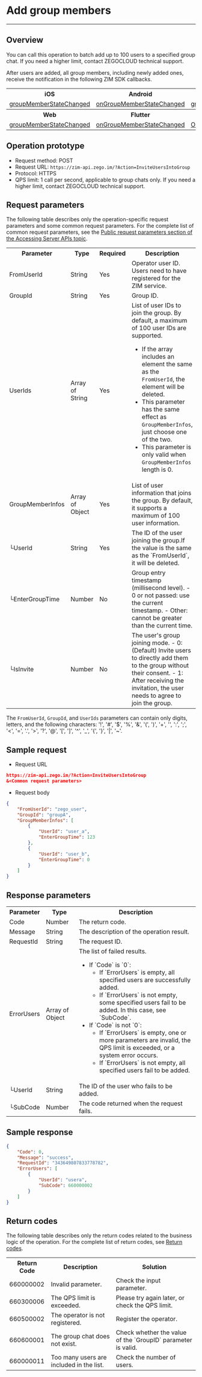 # Add group members

- - -


## Overview

You can call this operation to batch add up to 100 users to a specified group chat. If you need a higher limit, contact ZEGOCLOUD technical support.

After users are added, all group members, including newly added ones, receive the notification in the following ZIM SDK callbacks.

<table>
<tbody><tr>
<th>iOS</th>
<th>Android</th>
<th>macOS</th>
<th>Windows</th>
</tr>
<tr>
<td><a href="https://docs.zegocloud.com/article/api?doc=zim_API~objective-c_ios~protocol~ZIMEventHandler#zim-group-member-state-changed-event-user-list-operated-info-group-id" target="_blank" rel="noreferrer noopenner">groupMemberStateChanged</a></td>
<td><a href="https://docs.zegocloud.com/article/api?doc=zim_API~java_android~class~ZIMEventHandler#on-group-member-state-changed" target="_blank" rel="noreferrer noopenner">onGroupMemberStateChanged</a></td>
<td><a href="https://docs.zegocloud.com/article/api?doc=zim_API~objective-c_macos~protocol~ZIMEventHandler#zim-group-member-state-changed-event-user-list-operated-info-group-id" target="_blank" rel="noreferrer noopenner">groupMemberStateChanged</a></td>
<td><a href="https://docs.zegocloud.com/article/api?doc=zim_API~cpp_windows~class~ZIMEventHandler#on-group-member-state-changed" target="_blank" rel="noreferrer noopenner">onGroupMemberStateChanged</a></td>
</tr>
<tr>

<th>Web</th>
<th>Flutter</th>
<th>Unity3D</th>
<th>React Native</th>
<th></th>
<th></th>
</tr>
<tr>

<td><a href="https://docs.zegocloud.com/article/api?doc=zim_API~javascript_web~interface~ZIMEventHandler#group-member-state-changed" target="_blank" rel="noreferrer noopenner">groupMemberStateChanged</a></td>
<td><a href="https://pub.dev/documentation/zego_zim/latest/zego_zim/ZIMEventHandler/onGroupMemberStateChanged.html" target="_blank" rel="noreferrer noopenner">onGroupMemberStateChanged</a></td>
<td><a href="https://docs.zegocloud.com/article/api?doc=zim_API~cs_unity3d~class~ZIMEventHandler#on-group-member-state-changed" target="_blank" rel="noreferrer noopenner">OnGroupMemberStateChanged</a></td>
<td><a href="https://docs.zegocloud.com/article/api?doc=zim_API~javascript_react-native~interface~ZIMEventHandler#group-member-state-changed" target="_blank" rel="noreferrer noopenner">groupMemberStateChanged</a></td>
<td></td>
<td></td>
</tr>
</tbody></table>

## Operation prototype

- Request method: POST
- Request URL: `https://zim-api.zego.im/?Action=InviteUsersIntoGroup`
- Protocol: HTTPS
- QPS limit: 1 call per second, applicable to group chats only. If you need a higher limit, contact ZEGOCLOUD technical support.

## Request parameters

The following table describes only the operation-specific request parameters and some common request parameters. For the complete list of common request parameters, see the [Public request parameters section of the Accessing Server APIs topic](../Accessing%20Server%20APIs.mdx#public-parameters).

<table class="collapsible-table" >
<tbody><tr data-row-level="1">
<th>Parameter</th>
<th> Type</th>
<th>Required</th>
<th>Description</th>
</tr>
<tr data-row-level="2">
<td>FromUserId</td>
<td>String</td>
<td>Yes</td>
<td>Operator user ID. Users need to have registered for the ZIM service.</td>
</tr>
<tr data-row-level="3">
<td>GroupId</td>
<td>String</td>
<td>Yes</td>
<td>Group ID.</td>
</tr>
<tr data-row-level="4">
<td>UserIds</td>
<td>Array of String</td>
<td>Yes</td>
<td>
List of user IDs to join the group. By default, a maximum of 100 user IDs are supported.
<Note title="Note">

- If the array includes an element the same as the `FromUserId`, the element will be deleted. 
- This parameter has the same effect as `GroupMemberInfos`, just choose one of the two.
- This parameter is only valid when `GroupMemberInfos` length is 0.
</Note>
</td>
</tr>
<tr data-row-level="5" data-row-child="true">
<td>GroupMemberInfos</td>
<td>Array of Object</td>
<td>Yes</td>
<td>List of user information that joins the group. By default, it supports a maximum of 100 user information.</td>
</tr>
<tr data-row-level="5-1">
<td>└UserId</td>
<td>String</td>
<td>Yes</td>
<td>The ID of the user joining the group.<Note title="Note">If the value is the same as the `FromUserId`, it will be deleted.</Note></td>
</tr>
<tr data-row-level="5-2">
<td>└EnterGroupTime</td>
<td>Number</td>
<td>No</td>
<td>
Group entry timestamp (millisecond level).
- 0 or not passed: use the current timestamp.
- Other: cannot be greater than the current time.
</td>
</tr>
<tr data-row-level="5-3">
<td>└IsInvite</td>
<td>Number</td>
<td>No</td>
<td>
The user's group joining mode.
- 0: (Default) Invite users to directly add them to the group without their consent.
- 1: After receiving the invitation, the user needs to agree to join the group.
</td>
</tr>
</tbody></table>


<Note title="Note">

The `FromUserId`, `GroupId`, and `UserIds` parameters can contain only digits, letters, and the following characters: '!', '#', '$', '%', '\&', '(', ')', '+', '', ':', ';', '\<', '=', '.', '>', '?', '@', '\[', ']', '\^', '\_', '{', '}', '\|', '~'.

</Note>

## Sample request

- Request URL

```json
https://zim-api.zego.im/?Action=InviteUsersIntoGroup
&<Common request parameters>
```

- Request body

```json
{
    "FromUserId": "zego_user",
    "GroupId": "groupA",
    "GroupMemberInfos": [
        {
            "UserId": "user_a",
            "EnterGroupTime": 123
        },
        {
            "UserId": "user_b",
            "EnterGroupTime": 0
        }
    ]
}
```

## Response parameters

<table class="collapsible-table" >

<tbody><tr data-row-level="1">
<th>Parameter</th>
<th>Type</th>
<th>Description</th>
</tr>
<tr data-row-level="2">
<td>Code</td>
<td>Number</td>
<td>The return code.</td>
</tr>
<tr data-row-level="3">
<td>Message</td>
<td>String</td>
<td>The description of the operation result.</td>
</tr>
<tr data-row-level="4">
<td>RequestId</td>
<td>String</td>
<td>The request ID.</td>
</tr>
<tr data-row-level="5" data-row-child="true">
<td>ErrorUsers</td>
<td>Array of Object</td>
<td>
The list of failed results.
<ul>
<li>
If `Code` is `0`:
<ul>
<li>If `ErrorUsers` is empty, all specified users are successfully added.</li>
<li>If `ErrorUsers` is not empty, some specified users fail to be added. In this case, see `SubCode`.</li>
</ul>
</li>
<li>
If `Code` is not `0`:
<ul>
<li>If `ErrorUsers` is empty, one or more parameters are invalid, the QPS limit is exceeded, or a system error occurs.</li>
<li>If `ErrorUsers` is not empty, all specified users fail to be added.</li>
</ul>
</li>
</ul></td>
</tr>
<tr data-row-level="5-1">
<td>└UserId</td>
<td>String</td>
<td>The ID of the user who fails to be added.</td>
</tr>
<tr data-row-level="5-2">
<td>└SubCode</td>
<td>Number</td>
<td>The code returned when the request fails.</td>
</tr>
</tbody></table>

## Sample response

```json
{
    "Code": 0,
    "Message": "success",
    "RequestId": "343649807833778782",
    "ErrorUsers": [
        {
            "UserId": "usera",
            "SubCode": 660000002
        }
    ]
}
```

## Return codes

The following table describes only the return codes related to the business logic of the operation. For the complete list of return codes, see [Return codes](./../Return%20codes.mdx).

<table>

<tbody><tr>
<th>Return Code</th>
<th>Description</th>
<th>Solution</th>
</tr>
<tr>
<td>660000002</td>
<td>Invalid parameter.</td>
<td>Check the input parameter.</td>
</tr>
<tr>
<td>660300006</td>
<td>The QPS limit is exceeded.</td>
<td>Please try again later, or check the QPS limit.</td>
</tr>
<tr>
<td>660500002</td>
<td>The operator is not registered.</td>
<td>Register the operator.</td>
</tr>
<tr>
<td>660600001</td>
<td>The group chat does not exist.</td>
<td>Check whether the value of the `GroupID` parameter is valid.</td>
</tr>
<tr>
<td>660000011</td>
<td>Too many users are included in the list.</td>
<td>Check the number of users.</td>
</tr>
</tbody></table>
